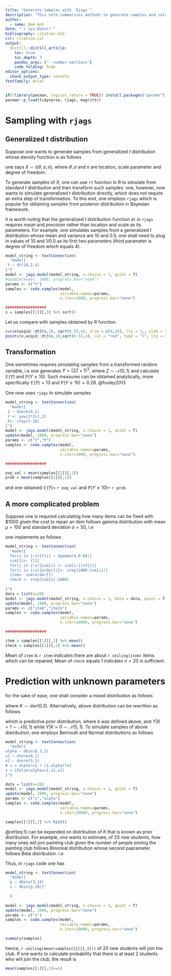 ---
title: "Generate Samples with `Rjags`"
description: "This note summarizes methods to generate samples and calculate measures of interest through such generated samples."
author:
  - name: Nam-Anh
date: "`r Sys.Date()`"
bibliography: citation.bib
csl: citation.csl
output:
  distill::distill_article:
    toc: true
    toc_depth: 3
    pandoc_args: ["--number-sections"]
    code_folding: hide
editor_options: 
  chunk_output_type: console
fontfamily: Arial
---

```{r setup, include=FALSE}
if(!library(pacman, logical.return = TRUE)) install.packages("pacman")
pacman::p_load(tidyverse, rjags, magrittr)
```


# Sampling with `rjags`

## Generalized t distribution

Suppose one wants to generate samples from generalized $t$ distribution whose density function is as follows

\begin{equation}
f(x) = \frac{c\sigma^{-1}}{\bigg[n+\Big(\frac{x-\theta}{\sigma}\Big)^2\bigg]^{0.5(n+1)}},
\end{equation}

one says $X \sim t(\theta,\sigma,n)$, where $\theta, \sigma$ and $n$ are location, scale parameter and degree of freedom.

To generate samples of $X$, one can use `rt` function in R to simulate from standard $t$ distribution and then transform such samples. one, however, now wants to simulate generalized $t$ distribution directly, which does not require an extra step of transformation. To this end, one employs `rjags` which is popular for obtaining samples from posterior distribution in Bayesian framework. 

It is worth noting that the generalized $t$ distribution function `dt` in `rjags` requires *mean* and *precision* rather than location and scale as its parameters. For example, one simulates samples from a generalized $t$ distribution whose mean and variance are 10 and 0.5, one shall need to plug in values of 10 and 1/0.5 as its first two parameters (third parameter is degree of freedom which equals 4). 

```{r,  message=FALSE, warning=FALSE}
model_string <- textConnection(
  "model{
 Y ~ dt(10,2,4)
}")
model <- jags.model(model_string, n.chains = 1, quiet = T)
#update(model, 1000, progress.bar="none")
params <- c("Y")
samples <- coda.samples(model,
                        variable.names=params,
                        n.iter=1000, progress.bar="none")

##################
x = samples[[1]][,1] %>% sort()
```

Let us compare with samples obtained by R function

```{r}
curve(wiqid::dt3(x,10, sqrt(0.5),4), xlim = c(0,20), lty = 3,, ylab = "density")
points(x,wiqid::dt3(x,10,sqrt(0.5),4), col = "red", type = "l", lty = 2)
```

## Transformation

One sometimes requires simulating samples from a transformed random variable, i.e one generates $Y = (2Z+1)^3$, where $Z \sim \mathcal{N}(0,1)$ and calculate $\mathbb{E}(Y)$ and $\mathbb{P}(Y \ge10)$. Such measures can be obtained analytically, more specifically $\mathbb{E}(Y) = 13$ and $\mathbb{P}(Y \ge 10) = 0.28$. @fouley2013

One now uses `rjags` to simulate samples 

```{r,  message=FALSE, warning=FALSE}
model_string <- textConnection(
  "model{
 Z ~ dnorm(0,1)
 Y <- pow(2*Z+1,3)
 P<- step(Y-10)
}")
model <- jags.model(model_string, n.chains = 1, quiet = T)
update(model, 1000, progress.bar="none")
params <- c("Y","P")
samples <- coda.samples(model,
                        variable.names=params,
                        n.iter=2000, progress.bar="none")

##################

exp_val = mean(samples[[1]][,2])
prob = mean(samples[[1]][,1])
```

and one obtained $\mathbb{E}(Y) =$ `r exp_val` and $\mathbb{P}(Y\ge 10) =$ `r prob`.

## A more complicated problem

Suppose one is required calculating how many items can be fixed with \$1000 given the cost to repair an item follows gamma distribution with mean $\mu = 100$ and standard deviation $\sigma = 50$, i.e

\begin{equation}
X \sim \mathcal{G}am(4, 0.04)
\end{equation}

one implements as follows

```{r,  message=FALSE, warning=FALSE}
model_string <- textConnection(
  "model{
  for(i in 1:n){Y[i] ~ dgamma(4,0.04)}
  sim[1]<- Y[1]
  for(i in 2:n){sim[i] <- sim[i-1]+Y[i]}
  for(i in 1:n){order[i]<- step(1000-sim[i])}
  item<- sum(order[])
  check <- step(sim[n]-1000)
  
}")
data = list(n=20)
model <- jags.model(model_string, n.chains = 1, data = data, quiet = T)
update(model, 1000, progress.bar="none")
params <- c("item","check")
samples <- coda.samples(model,
                        variable.names=params,
                        n.iter=10000, progress.bar="none")

##################

item = samples[[1]][,2] %>% mean()
check = samples[[1]][,1] %>% mean()
```

Mean of `item` is `r item` indicates there are about `r ceiling(item)` items which can be repaired, Mean of `check` equals 1 indicates $n=20$ is sufficient. 

# Prediction with unknown parameters

for the sake of ease, one shall consider a mixed distribution as follows

\begin{equation}
X = K\mathcal{N}(0,1) + (1-K)\mathcal{N}(5,1),
\end{equation}

where $K \sim \mathcal{B}er(0.3)$. Alternatively, above distribution can be rewritten as follows

\begin{equation}
f(x) = \int f(y|k)f(k)dk,
(\#eq:1)
\end{equation}

which is predictive prior distribution, where $k$ was defined above, and $Y|K=1 \sim \mathcal{N}(0,1)$ while $Y|K=0 \sim \mathcal{N}(5,1)$. To simulate samples of above distribution, one employs Bernoulli and Normal distributions as follows

```{r, eval = FALSE}
model_string <- textConnection(
  "model{
alpha ~ dbin(0.3,1)
x1 ~ dnorm(0,1)
x2 ~ dnorm(5,1)
# x = alpha*x1 + (1-alpha)*x2
x = ifelse(alpha==1,x1,x2)
}")

data = list(n=20)
model <- jags.model(model_string, n.chains = 1, quiet = T)
update(model, 1000, progress.bar="none")
params <- c("x","alpha")
samples <- coda.samples(model,
                        variable.names=params,
                        n.iter=10000, progress.bar="none")

samples[[1]][,2] %>% hist()
```

\@ref(eq:1) can be expended on distribution of $K$ that is known as prior distribution. For example, one wants to estimate, of 20 new students, how many ones will join painting club given the number of people joining the painting club follows Binomial distribution whose second paprameter follows Beta distribution. i.e

\begin{equation}
X \sim \mathcal{B}in(20,\pi), \quad \pi \sim \mathcal{B}eta(3,2).
\end{equation}

Thus, in `rjags` code one has 

```{r}
model_string <- textConnection(
  "model{
  p ~ dbeta(3,10)
  x ~ dbin(p,20)}"
  
  )

model <- jags.model(model_string, n.chains = 1, quiet = T)
update(model, 1000, progress.bar="none")
params <- c("x")
samples <- coda.samples(model,
                        variable.names=params,
                        n.iter=10000, progress.bar="none")

summary(samples)
```

hence, `r ceiling(mean(samples[[1]][,1]))` of 20 new students will join the club. If one wants to calculate probability that there is at least 2 students who will join the club, the result is

```{r}
mean(samples[[1]][,1]>=5)
```
















